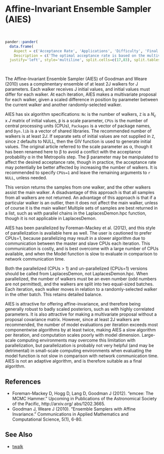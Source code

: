 # Affine-Invariant Ensemble Sampler (<a name='aies'>AIES</a>)

<br>
```r
pander::pander(
  data.frame(
    Aspect = c('Acceptance Rate', 'Applications', 'Difficulty', 'Final Algorithm?', 'Proposal'),
    Description = c('The optimal acceptance rate is based on the multivariate normality of the marginal posterior distributions, and ranges from 44% for one parameter to 23.4% for five or more parameters. The observed acceptance rate may be suitable in the interval [15%,50%].', 'This is a widely applicable, general-purpose algorithm.','This algorithm is relatively easy for a beginner. The user must select the number of walkers, though the recommended default is suitable, must supply a vector of initial values for each walker, and specify a scale parameter, which again has a suggested default. If the user experiences difficulty, the recommendation is to increase the number of walkers.','Yes.', 'Multivariate by Walker.')),
  justify='left', style='multiline', split.cells=c(17,83), split.tables=Inf)
```

<br>

The Affine-Invariant Ensemble Sampler (AIES) of Goodman and Weare (2010) uses a complmentary ensemble of at least 2J walkers for J parameters. Each walker receives J initial values, and initial values must differ for each walker. At each iteration, AIES makes a multivariate proposal for each walker, given a scaled difference in position by parameter between the current walker and another randomly-selected walker.

AIES has six algorithm specifications: `Nc` is the number of walkers, `Z` is a $N_c$ x $J$ matrix of initial values, `β` is a scale parameter, `CPUs` is the number of central processing units (CPUs), `Packages` is a vector of package names, and `Dyn.lib` is a vector of shared libraries. The recommended number of walkers is at least $2J$. If separate sets of initial values are not supplied in `Z`, since `Z` defaults to NULL, then the <span class="func">GIV</span> function is used to generate initial values. The original article referred to the scale parameter as α, though it has been renamed here to β to avoid a conflict with the acceptance probability α in the Metropolis step. The β parameter may be manipulated to affect the desired acceptance rate, though in practice, the acceptance rate may potentially be better affected by increasing the number of walkers. It is recommended to specify `CPUs=1` and leave the remaining arguments to `r NULL`, unless needed.

This version returns the samples from one walker, and the other walkers assist the main walker. A disadvantage of this approach is that all samples from all walkers are not returned. An advantage of this approach is that if a particular walker is an outlier, then it does not affect the main walker, unless of course it is the main walker! Multiple sets of samples are best returned in a list, such as with parallel chains in the <span class="func">LaplacesDemon.hpc</span> function, though it is not applicable in <span class="func">LaplacesDemon</span>.

AIES has been parallelized by Foreman-Mackey et al. (2012), and this style of parallelization is available here as well. The user is cautioned to prefer CPUs=1, because parallelizing may result in a slower algorithm due to communication between the master and slave CPUs each iteration. This communication is costly, and is best overcome with a large number of CPUs available, and when the Model function is slow to evaluate in comparison to network communication time.

Both the parallelized (CPUs > 1) and un-parallelized (CPUs=1) versions should be called from <span class="func">LaplacesDemon</span>, not <span class="func">LaplacesDemon.hpc</span>. When parallelized, the number of walkers must be an even number (odd numbers are not permitted), and the walkers are split into two equal-sized batches. Each iteration, each walker moves in relation to a randomly-selected walker in the other batch. This retains detailed balance.

AIES is attractive for offering affine-invariance, and therefore being generally robust to badly scaled posteriors, such as with highly correlated parameters. It is also attractive for making a multivariate proposal without a proposal covariance matrix. However, since at least 2J walkers are recommended, the number of model evaluations per iteration exceeds most componentwise algorithms by at least twice, making AIES a slow algorithm per iteration, and computation scales poorly with model dimension. Large-scale computing environments may overcome this limitation with parallelization, but parallelization is probably not very helpful (and may be detrimental) in small-scale computing environments when evaluating the model function is not slow in comparison with network communication time. AIES is not an adaptive algorithm, and is therefore suitable as a final algorithm.


## References

- Foreman-Mackey D, Hogg D, Lang D, Goodman J (2012). "emcee: The MCMC Hammer." Upcoming in Publications of the Astronomical Society of the Pacific, http://arxiv.org/ abs/1202.3665.
- Goodman J, Weare J (2010). "Ensemble Samplers with Affine Invariance." Communications in Applied Mathematics and Computational Science, 5(1), 6-80.
 

## See Also

- [twalk](#twalk)